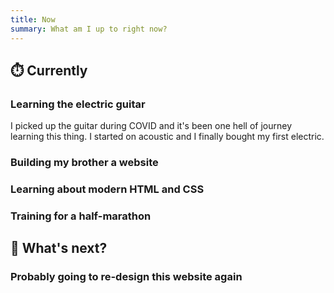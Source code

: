 ```yaml
---
title: Now
summary: What am I up to right now?
---
```


## ⏱️ Currently

### Learning the electric guitar

I picked up the guitar during COVID and it's been one hell of journey learning this thing. I started on acoustic and I finally bought my first electric.

### Building my brother a website

### Learning about modern HTML and CSS

### Training for a half-marathon

## 🤔 What's next?

### Probably going to re-design this website again
